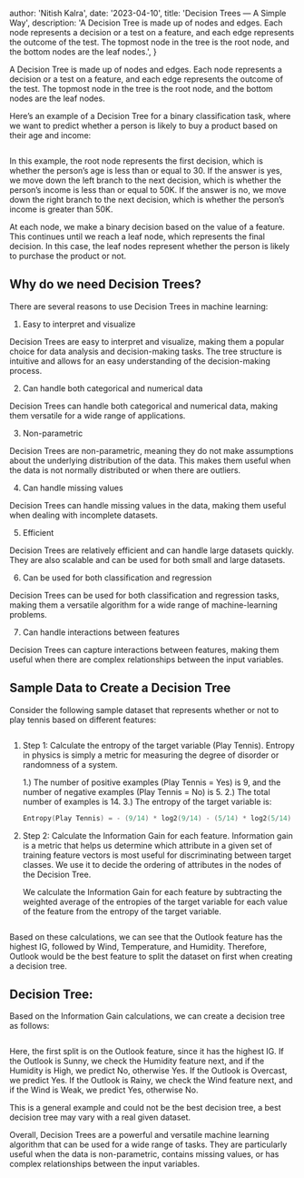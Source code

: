 
  author: 'Nitish Kalra',
  date: '2023-04-10',
  title: 'Decision Trees — A Simple Way',
  description:
    'A Decision Tree is made up of nodes and edges. Each node represents a decision or a test on a feature, and each edge represents the outcome of the test. The topmost node in the tree is the root node, and the bottom nodes are the leaf nodes.',
}


A Decision Tree is made up of nodes and edges. Each node represents a decision or a test on a feature, and each edge represents the outcome of the test. The topmost node in the tree is the root node, and the bottom nodes are the leaf nodes.

Here’s an example of a Decision Tree for a binary classification task, where we want to predict whether a person is likely to buy a product based on their age and income:

<Image src={decisonTree} alt="" />

In this example, the root node represents the first decision, which is whether the person’s age is less than or equal to 30. If the answer is yes, we move down the left branch to the next decision, which is whether the person’s income is less than or equal to 50K. If the answer is no, we move down the right branch to the next decision, which is whether the person’s income is greater than 50K.

At each node, we make a binary decision based on the value of a feature. This continues until we reach a leaf node, which represents the final decision. In this case, the leaf nodes represent whether the person is likely to purchase the product or not.

## Why do we need Decision Trees?

There are several reasons to use Decision Trees in machine learning:

1. Easy to interpret and visualize

Decision Trees are easy to interpret and visualize, making them a popular choice for data analysis and decision-making tasks. The tree structure is intuitive and allows for an easy understanding of the decision-making process.

2. Can handle both categorical and numerical data

Decision Trees can handle both categorical and numerical data, making them versatile for a wide range of applications.

3. Non-parametric

Decision Trees are non-parametric, meaning they do not make assumptions about the underlying distribution of the data. This makes them useful when the data is not normally distributed or when there are outliers.

4. Can handle missing values

Decision Trees can handle missing values in the data, making them useful when dealing with incomplete datasets.

5. Efficient

Decision Trees are relatively efficient and can handle large datasets quickly. They are also scalable and can be used for both small and large datasets.

6. Can be used for both classification and regression

Decision Trees can be used for both classification and regression tasks, making them a versatile algorithm for a wide range of machine-learning problems.

7. Can handle interactions between features

Decision Trees can capture interactions between features, making them useful when there are complex relationships between the input variables.

## Sample Data to Create a Decision Tree

Consider the following sample dataset that represents whether or not to play tennis based on different features:

<Image src={table} alt="" />

1. Step 1: Calculate the entropy of the target variable (Play Tennis).
   Entropy in physics is simply a metric for measuring the degree of disorder or randomness of a system.

   1.) The number of positive examples (Play Tennis = Yes) is 9, and the number of negative examples (Play Tennis = No) is 5.
   2.) The total number of examples is 14.
   3.) The entropy of the target variable is:

   ```c
   Entropy(Play Tennis) = - (9/14) * log2(9/14) - (5/14) * log2(5/14) = 0.940
   ```

2. Step 2: Calculate the Information Gain for each feature.
   Information gain is a metric that helps us determine which attribute in a given set of training feature vectors is most useful for discriminating between target classes. We use it to decide the ordering of attributes in the nodes of the Decision Tree.

   We calculate the Information Gain for each feature by subtracting the weighted average of the entropies of the target variable for each value of the feature from the entropy of the target variable.

<Image src={igTable} alt="" />

Based on these calculations, we can see that the Outlook feature has the highest IG, followed by Wind, Temperature, and Humidity. Therefore, Outlook would be the best feature to split the dataset on first when creating a decision tree.

## Decision Tree:

Based on the Information Gain calculations, we can create a decision tree as follows:

<Image src={outlook} alt="" />

Here, the first split is on the Outlook feature, since it has the highest IG. If the Outlook is Sunny, we check the Humidity feature next, and if the Humidity is High, we predict No, otherwise Yes. If the Outlook is Overcast, we predict Yes. If the Outlook is Rainy, we check the Wind feature next, and if the Wind is Weak, we predict Yes, otherwise No.

This is a general example and could not be the best decision tree, a best decision tree may vary with a real given dataset.

Overall, Decision Trees are a powerful and versatile machine learning algorithm that can be used for a wide range of tasks. They are particularly useful when the data is non-parametric, contains missing values, or has complex relationships between the input variables.
